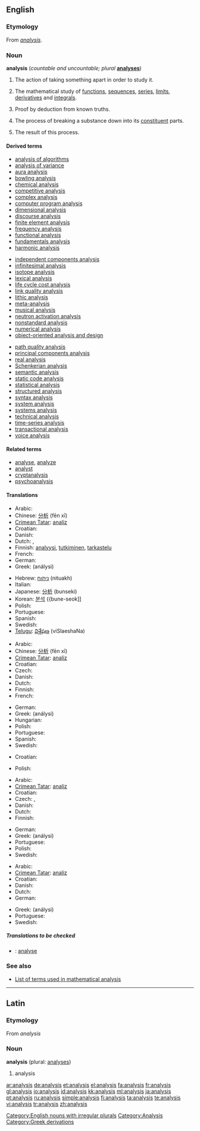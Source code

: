 {{see|Analysis}}
==English==
===Etymology===
From {{ML.}} ''[[#Latin|analysis]]''.

===Noun===
{{wikipedia}}
'''analysis''' (''countable and uncountable; plural'' '''[[analyses]]''')

# The action of taking something apart in order to study it.
# {{uncountable}} {{math}} The mathematical study of [[function]]s, [[sequence]]s, [[series]], [[limit]]s, [[derivative]]s and [[integral]]s.
# {{logic}} Proof by deduction from known truths.
# {{uncountable}} {{chemistry}} The process of breaking a substance down into its [[constituent]] parts.
# {{countable}} {{chemistry}} The result of this process.

====Derived terms====
<!--See Wikipedia for the meanings of many of these-->
{{top3}}
* [[analysis of algorithms]]<!--in computing-->
* [[analysis of variance]]<!--in statistics-->
* [[aura analysis]]<!--study of bodily auras and energy fields-->
* [[bowling analysis]]<!--in cricket-->
* [[chemical analysis]]
* [[competitive analysis]]<!--in computing-->
* [[complex analysis]]<!--in mathematics-->
* [[computer program analysis]]<!--in computing-->
* [[dimensional analysis]]<!--in physics and engineering-->
* [[discourse analysis]]<!--in linguistics-->
* [[finite element analysis]]<!--in signal processing-->
* [[frequency analysis]]<!--in crytography-->
* [[functional analysis]]<!--in mathematics-->
* [[fundamentals analysis]]<!--in economics-->
* [[harmonic analysis]]<!--in mathematics-->
{{mid3}}
* [[independent components analysis]]<!--in signal processing-->
* [[infinitesimal analysis]]<!--in mathematics-->
* [[isotope analysis]]<!--in archaeology and paleontology-->
* [[lexical analysis]]<!--in computing-->
* [[life cycle cost analysis]]
* [[link quality analysis]]<!--in signal processing-->
* [[lithic analysis]]<!--study of stone tools, in archaeology-->
* [[meta-analysis]]<!--in statistics-->
* [[musical analysis]]<!--in music-->
* [[neutron activation analysis]]<!--in chemistry-->
* [[nonstandard analysis]]<!--in mathematics-->
* [[numerical analysis]]<!--in mathematics-->
* [[object-oriented analysis and design]]<!--in computing-->
{{mid3}}
* [[path quality analysis]]<!--in signal processing-->
* [[principal components analysis]]<!--in signal processing-->
* [[real analysis]]<!--in mathematics-->
* [[Schenkerian analysis]]<!--in music-->
* [[semantic analysis]]<!--in computing-->
* [[static code analysis]]<!--in computing-->
* [[statistical analysis]]<!--in mathematics-->
* [[structured analysis]]<!--in computing-->
* [[syntax analysis]]<!--in computing-->
* [[system analysis]]<!--in electrical engineering-->
* [[systems analysis]]<!--study of large systems-->
* [[technical analysis]]<!--in economics-->
* [[time-series analysis]]<!--in statistics-->
* [[transactional analysis]]<!--in psychotherapy-->
* [[voice analysis]]<!--in linguistics-->
{{bottom}}

====Related terms====
* [[analyse]], [[analyze]]
* [[analyst]]
* [[cryptanalysis]]<!--in crytography-->
* [[psychoanalysis]]

====Translations====
{{trans-top|action of taking something apart to study it}}
* Arabic: {{t-|ar|تحليل|sc=ARchar}}
* Chinese: [[分析]] (fēn xī)
* [[Crimean Tatar]]: [[analiz]]
* Croatian: {{t-|hr|analiza|f}}
* Danish: {{t-|da|analyse|c}}
* Dutch: {{t+|nl|analyse|f}}, {{t-|nl|ontleding|f}}
* Finnish: [[analyysi]], [[tutkiminen]], [[tarkastelu]]
* French: {{t+|fr|analyse|f}}
* German: {{t-|de|Analyse|f}}
* Greek: {{t|el|ανάλυση|f|sc=Grek}} (análysi)
{{trans-mid}}
* Hebrew: [[ניתוח]] (nituakh) {{m}}
* Italian: {{t+|it|analisi|f}}
* Japanese: [[分析]] (bunseki)
* Korean: [[분석]] {{bune-seok]]
* Polish: {{t-|pl|analiza|f}}
* Portuguese: {{t-|pt|análise|f}}
* Spanish: {{t|es|an&aacute;lisis|m}}
* Swedish: {{t-|sv|analys|c}}
* [[Telugu]]: [[విశ్లేషణ]] (viSlaeshaNa)
{{trans-bottom}}

{{trans-top|in mathematics}}
* Arabic: {{t-|ar|تحليل رياضي|sc=ARchar}}
* Chinese: [[分析]] (fēn xī)
* [[Crimean Tatar]]: [[analiz]]
* Croatian: {{t-|hr|analiza|f}}
* Czech: {{t+|cs|analýza|f}}
* Danish: {{t-|da|analyse|c}}
* Dutch: {{t+|nl|analyse|f}}
* Finnish: {{t+|fi|analyysi}}
* French: {{t+|fr|analyse|f}}
{{trans-mid}}
* German: {{t+|de|Analysis|f}}
* Greek: {{t|el|ανάλυση|f|sc=Grek}} (análysi)
* Hungarian: {{t-|hu|analízis}}
* Polish: {{t-|pl|analiza|f}}
* Portuguese: {{t-|pt|análise|f}}
* Spanish: {{t+|es|análisis|m}}
* Swedish: {{t-|sv|analys|c}}
{{trans-bottom}}

{{trans-top|proof by deduction from known truths}}
* Croatian: {{t-|hr|analiza|f}}
{{trans-mid}}
* Polish: {{t-|pl|analiza|f}}
{{trans-bottom}}

{{trans-top|chemistry: process of breaking a substance down}}
* Arabic: {{t-|ar|تحليل مختبري|sc=Arab}}
* [[Crimean Tatar]]: [[analiz]]
* Croatian: {{t-|hr|analiza|f}}
* Czech: {{t-|cs|rozbor|m}}, {{t+|cs|analýza|f}}
* Danish: {{t-|da|analyse|c}}
* Dutch: {{t+|nl|analyse|f}}
* Finnish: {{t+|fi|analyysi}}
{{trans-mid}}
* German: {{t-|de|Analyse|f}}
* Greek: {{t|el|ανάλυση|f|sc=Grek}} (análysi)
* Portuguese: {{t-|pt|análise|f}}
* Polish: {{t-|pl|analiza|f}}
* Swedish: {{t-|sv|analys|c}}
{{trans-bottom}}

{{trans-top|chemistry: result of this process}}
* Arabic: {{t-|ar|تحليل معملي|sc=Arab}}
* [[Crimean Tatar]]: [[analiz]]
* Croatian: {{t-|hr|analiza|f}}
* Danish: {{t-|da|analyse|c}}
* Dutch: {{t+|nl|analyse|f}}
* German: {{t-|de|Analyse|f}}
{{trans-mid}}
* Greek: {{t|el|ανάλυση|f|sc=Grek}} (análysi)
* Portuguese: {{t-|pt|análise|f}}
* Swedish: {{t-|sv|analys|c}}
{{trans-bottom}}

=====Translations to be checked=====
<!--Remove this section once all of the translations below have been moved into
the tables above.-->
{{checktrans}}
* {{ttbc|Interlingua}}: [[analyse]]

===See also===
* [[:Category:Analysis|List of terms used in mathematical analysis]]

[[Category:English nouns with irregular plurals]]

----

==Latin==
===Etymology===
From {{Gr.}} ''analysis''

===Noun===
'''analysis''' {{f}} (plural: [[analyses]])

# analysis

[[Category:Analysis]]
[[Category:Greek derivations]]

[[ar:analysis]]
[[de:analysis]]
[[et:analysis]]
[[el:analysis]]
[[fa:analysis]]
[[fr:analysis]]
[[gl:analysis]]
[[io:analysis]]
[[id:analysis]]
[[kk:analysis]]
[[ml:analysis]]
[[ja:analysis]]
[[pt:analysis]]
[[ru:analysis]]
[[simple:analysis]]
[[fi:analysis]]
[[ta:analysis]]
[[te:analysis]]
[[vi:analysis]]
[[tr:analysis]]
[[zh:analysis]]